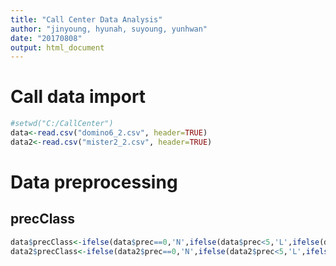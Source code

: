 ```yaml
---
title: "Call Center Data Analysis"
author: "jinyoung, hyunah, suyoung, yunhwan"
date: "20170808"
output: html_document
---
```


# Call data import
```r
#setwd("C:/CallCenter")
data<-read.csv("domino6_2.csv", header=TRUE)
data2<-read.csv("mister2_2.csv", header=TRUE)
```

# Data preprocessing 
## precClass
```r
data$precClass<-ifelse(data$prec==0,'N',ifelse(data$prec<5,'L',ifelse(data$prec<10, 'H','S')))
data2$precClass<-ifelse(data2$prec==0,'N',ifelse(data2$prec<5,'L',ifelse(data2$prec<10, 'H','S')))
```
